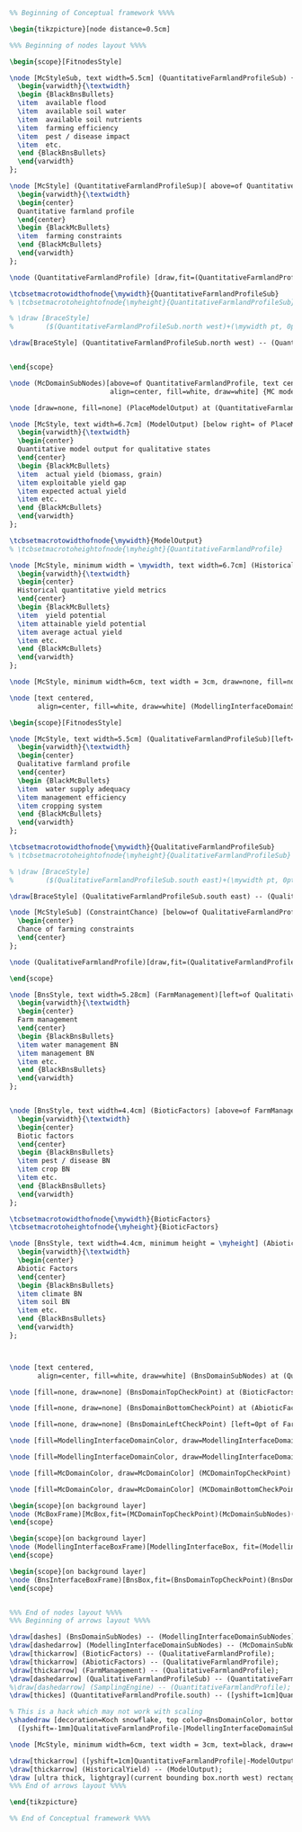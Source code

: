 ```{tikz fig3-plot,echo=FALSE,include=FALSE,eval=TRUE,fig.path='figures/',fig.ext='pdf',cache=FALSE,eval=TRUE,engine.opts=list(engine='xetex',template="latex/tikz2pdf.tex")}
%% Beginning of Conceptual framework %%%%

\begin{tikzpicture}[node distance=0.5cm]

%%% Beginning of nodes layout %%%%

\begin{scope}[FitnodesStyle]

\node [McStyleSub, text width=5.5cm] (QuantitativeFarmlandProfileSub) {
  \begin{varwidth}{\textwidth}
  \begin {BlackBnsBullets}
  \item  available flood
  \item  available soil water
  \item  available soil nutrients
  \item  farming efficiency
  \item  pest / disease impact
  \item  etc.
  \end {BlackBnsBullets}
  \end{varwidth}
};

\node [McStyle] (QuantitativeFarmlandProfileSup)[ above=of QuantitativeFarmlandProfileSub] {
  \begin{varwidth}{\textwidth}
  \begin{center}
  Quantitative farmland profile
  \end{center}
  \begin {BlackMcBullets}
  \item  farming constraints
  \end {BlackMcBullets}
  \end{varwidth}
};

\node (QuantitativeFarmlandProfile) [draw,fit=(QuantitativeFarmlandProfileSup) (QuantitativeFarmlandProfileSub)] {};

\tcbsetmacrotowidthofnode{\mywidth}{QuantitativeFarmlandProfileSub}
% \tcbsetmacrotoheightofnode{\myheight}{QuantitativeFarmlandProfileSub}

% \draw [BraceStyle]
%        ($(QuantitativeFarmlandProfileSub.north west)+(\mywidth pt, 0pt)$) -- ($(QuantitativeFarmlandProfileSub.north east)+(-\mywidth pt, 0pt)$);

\draw[BraceStyle] (QuantitativeFarmlandProfileSub.north west) -- (QuantitativeFarmlandProfileSub.north east);


\end{scope}

\node (McDomainSubNodes)[above=of QuantitativeFarmlandProfile, text centered,
                         align=center, fill=white, draw=white] {MC modelling domain};

\node [draw=none, fill=none] (PlaceModelOutput) at (QuantitativeFarmlandProfileSub.east){};

\node [McStyle, text width=6.7cm] (ModelOutput) [below right= of PlaceModelOutput] {
  \begin{varwidth}{\textwidth}
  \begin{center}
  Quantitative model output for qualitative states
  \end{center}
  \begin {BlackMcBullets}
  \item  actual yield (biomass, grain)
  \item exploitable yield gap
  \item expected actual yield
  \item etc.
  \end {BlackMcBullets}
  \end{varwidth}
};

\tcbsetmacrotowidthofnode{\mywidth}{ModelOutput}
% \tcbsetmacrotoheightofnode{\myheight}{QuantitativeFarmlandProfile}

\node [McStyle, minimum width = \mywidth, text width=6.7cm] (HistoricalYield) at (QuantitativeFarmlandProfileSup.east-|ModelOutput) {
  \begin{varwidth}{\textwidth}
  \begin{center}
  Historical quantitative yield metrics
  \end{center}
  \begin {BlackMcBullets}
  \item  yield potential
  \item attainable yield potential
  \item average actual yield
  \item etc.
  \end {BlackMcBullets}
  \end{varwidth}
};

\node [McStyle, minimum width=6cm, text width = 3cm, draw=none, fill=none] (SamplingEngine) [left=of QuantitativeFarmlandProfile, text centered]{};

\node [text centered,
       align=center, fill=white, draw=white] (ModellingInterfaceDomainSubNodes) at (SamplingEngine|-McDomainSubNodes) {Modelling interface};

\begin{scope}[FitnodesStyle]

\node [McStyle, text width=5.5cm] (QualitativeFarmlandProfileSub)[left=of SamplingEngine, align = left] {
  \begin{varwidth}{\textwidth}
  \begin{center}
  Qualitative farmland profile
  \end{center}
  \begin {BlackMcBullets}
  \item  water supply adequacy
  \item management efficiency
  \item cropping system
  \end {BlackMcBullets}
  \end{varwidth}
};

\tcbsetmacrotowidthofnode{\mywidth}{QualitativeFarmlandProfileSub}
% \tcbsetmacrotoheightofnode{\myheight}{QualitativeFarmlandProfileSub}

% \draw [BraceStyle]
%        ($(QualitativeFarmlandProfileSub.south east)+(\mywidth pt, 0pt)$) -- ($(QualitativeFarmlandProfileSub.south west)+(-\mywidth pt, 0pt)$);

\draw[BraceStyle] (QualitativeFarmlandProfileSub.south east) -- (QualitativeFarmlandProfileSub.south west);

\node [McStyleSub] (ConstraintChance) [below=of QualitativeFarmlandProfileSub]{
  \begin{center}
  Chance of farming constraints
  \end{center}
};

\node (QualitativeFarmlandProfile)[draw,fit=(QualitativeFarmlandProfileSub) (ConstraintChance)] {};

\end{scope}

\node [BnsStyle, text width=5.28cm] (FarmManagement)[left=of QualitativeFarmlandProfile] {
  \begin{varwidth}{\textwidth}
  \begin{center}
  Farm management
  \end{center}
  \begin {BlackBnsBullets}
  \item water management BN
  \item management BN
  \item etc.
  \end {BlackBnsBullets}
  \end{varwidth}
};


\node [BnsStyle, text width=4.4cm] (BioticFactors) [above=of FarmManagement] {
  \begin{varwidth}{\textwidth}
  \begin{center}
  Biotic factors
  \end{center}
  \begin {BlackBnsBullets}
  \item pest / disease BN
  \item crop BN
  \item etc.
  \end {BlackBnsBullets}
  \end{varwidth}
};

\tcbsetmacrotowidthofnode{\mywidth}{BioticFactors}
\tcbsetmacrotoheightofnode{\myheight}{BioticFactors}

\node [BnsStyle, text width=4.4cm, minimum height = \myheight] (AbioticFactors)[below=of FarmManagement] {
  \begin{varwidth}{\textwidth}
  \begin{center}
  Abiotic Factors
  \end{center}
  \begin {BlackBnsBullets}
  \item climate BN
  \item soil BN
  \item etc.
  \end {BlackBnsBullets}
  \end{varwidth}
};



\node [text centered,
       align=center, fill=white, draw=white] (BnsDomainSubNodes) at (QualitativeFarmlandProfile|-ModellingInterfaceDomainSubNodes) {BN modelling domain};

\node [fill=none, draw=none] (BnsDomainTopCheckPoint) at (BioticFactors.north) {};

\node [fill=none, draw=none] (BnsDomainBottomCheckPoint) at (AbioticFactors.south) {};

\node [fill=none, draw=none] (BnsDomainLeftCheckPoint) [left=0pt of FarmManagement] {};

\node [fill=ModellingInterfaceDomainColor, draw=ModellingInterfaceDomainColor] (ModellingInterfaceDomainTopCheckPoint) at (BnsDomainTopCheckPoint-|ModellingInterfaceDomainSubNodes) {};

\node [fill=ModellingInterfaceDomainColor, draw=ModellingInterfaceDomainColor] (ModellingInterfaceDomainBottomCheckPoint) at (BnsDomainBottomCheckPoint-|ModellingInterfaceDomainSubNodes) {};

\node [fill=McDomainColor, draw=McDomainColor] (MCDomainTopCheckPoint) at (ModellingInterfaceDomainTopCheckPoint-|McDomainSubNodes) {};

\node [fill=McDomainColor, draw=McDomainColor] (MCDomainBottomCheckPoint) at (ModellingInterfaceDomainBottomCheckPoint-|McDomainSubNodes) {};

\begin{scope}[on background layer]
\node (McBoxFrame)[McBox,fit=(MCDomainTopCheckPoint)(McDomainSubNodes)(QuantitativeFarmlandProfile)(HistoricalYield) (ModelOutput)(MCDomainBottomCheckPoint)] {};
\end{scope}

\begin{scope}[on background layer]
\node (ModellingInterfaceBoxFrame)[ModellingInterfaceBox, fit=(ModellingInterfaceDomainTopCheckPoint)(ModellingInterfaceDomainSubNodes)(SamplingEngine)(ModellingInterfaceDomainBottomCheckPoint)][left=0cm of McBoxFrame] {};
\end{scope}

\begin{scope}[on background layer]
\node (BnsInterfaceBoxFrame)[BnsBox,fit=(BnsDomainTopCheckPoint)(BnsDomainSubNodes)(BioticFactors)(FarmManagement)(AbioticFactors)(QualitativeFarmlandProfile) (ConstraintChance)(BnsDomainBottomCheckPoint)(BnsDomainLeftCheckPoint)] [left=0cm of ModellingInterfaceBoxFrame] {};
\end{scope}


%%% End of nodes layout %%%%
%%% Beginning of arrows layout %%%%

\draw[dashes] (BnsDomainSubNodes) -- (ModellingInterfaceDomainSubNodes);
\draw[dashedarrow] (ModellingInterfaceDomainSubNodes) -- (McDomainSubNodes);
\draw[thickarrow] (BioticFactors) -- (QualitativeFarmlandProfile);
\draw[thickarrow] (AbioticFactors) -- (QualitativeFarmlandProfile);
\draw[thickarrow] (FarmManagement) -- (QualitativeFarmlandProfile);
\draw[dashedarrow] (QualitativeFarmlandProfileSub) -- (QuantitativeFarmlandProfile);
%\draw[dashedarrow] (SamplingEngine) -- (QuantitativeFarmlandProfile);
\draw[thickes] (QuantitativeFarmlandProfile.south) -- ([yshift=1cm]QuantitativeFarmlandProfile|-ModelOutput.south);

% This is a hack which may not work with scaling
\shadedraw [decoration=Koch snowflake, top color=BnsDomainColor, bottom color=McDomainColor, draw=white] decorate{decorate{ decorate{ decorate{ decorate{ decorate{
  ([yshift=-1mm]QualitativeFarmlandProfile-|ModellingInterfaceDomainSubNodes.west) -- ++(60:4.2)  -- ++(300:4.2) -- ++(180:4.2)}}}}}};

\node [McStyle, minimum width=6cm, text width = 3cm, text=black, draw=none, fill=none] (SamplingEngine) [left=of QuantitativeFarmlandProfile, text centered]{\huge Random sampling engine};

\draw[thickarrow] ([yshift=1cm]QuantitativeFarmlandProfile|-ModelOutput.south) -- ([yshift=1cm]ModelOutput.south west);
\draw[thickarrow] (HistoricalYield) -- (ModelOutput);
\draw [ultra thick, lightgray](current bounding box.north west) rectangle (current bounding box.south east);
%%% End of arrows layout %%%%

\end{tikzpicture}

%% End of Conceptual framework %%%%

```
